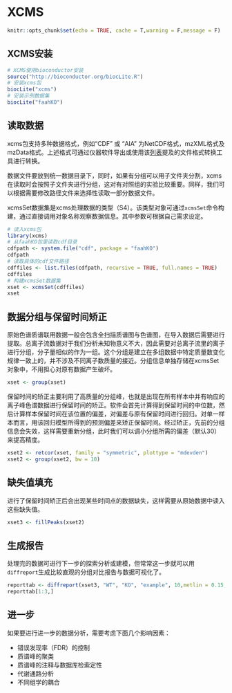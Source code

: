 # XCMS

```r
knitr::opts_chunk$set(echo = TRUE, cache = T,warning = F,message = F)
```

## XCMS安装

```r
# XCMS使用bioconductor安装
source("http://bioconductor.org/biocLite.R")
# 安装xcms包
biocLite("xcms")
# 安装示例数据集
biocLite("faahKO")
```

## 读取数据

xcms包支持多种数据格式，例如“CDF” 或 “AIA” 为NetCDF格式，mzXML格式及mzData格式。上述格式可通过仪器软件导出或使用该[列表](https://en.wikipedia.org/wiki/Mass_spectrometry_data_format)提及的文件格式转换工具进行转换。

数据文件要放到统一数据目录下，同时，如果有分组可以用子文件夹分割，xcms在读取时会按照子文件夹进行分组，这对有对照组的实验比较重要。同样，我们可以根据需要修改路径文件来选择性读取一部分数据文件。

xcmsSet数据集是xcms处理数据的类型（S4）。该类型对象可通过`xcmsSet`命令构建，通过直接调用对象名称观察数据信息。其中参数可根据自己需求设定。

```r
# 读入xcms包
library(xcms)
# 从faahKO包里读取cdf目录
cdfpath <- system.file("cdf", package = "faahKO")
cdfpath
# 读取具体的cdf文件路径
cdffiles <- list.files(cdfpath, recursive = TRUE, full.names = TRUE)
cdffiles
# 构建xcmsSet数据集
xset <- xcmsSet(cdffiles) 
xset
```

## 数据分组与保留时间矫正

原始色谱质谱联用数据一般会包含全扫描质谱图与色谱图，在导入数据后需要进行提取。总离子流数据对于我们分析未知物意义不大，因此需要对总离子流里的离子进行分组，分子量相似的作为一组。这个分组是建立在多组数据中特定质量数变化规律一致上的，并不涉及不同离子数质量的接近。分组信息单独存储在xcmsSet对象中，不用担心对原有数据产生破坏。

```r
xset <- group(xset)
```

保留时间的矫正主要利用了高质量的分组峰，也就是出现在所有样本中并有响应的离子峰色谱数据进行保留时间的矫正。软件会首先计算得到保留时间的中位数，然后计算样本保留时间在该位置的偏差，对偏差与原有保留时间进行回归。对单一样本而言，用该回归模型所得到的预测偏差来矫正保留时间。经过矫正，先前的分组信息会失效，这样需要重新分组，此时我们可以调小分组所需的偏差（默认30）来提高精度。

```r
xset2 <- retcor(xset, family = "symmetric", plottype = "mdevden")
xset2 <- group(xset2, bw = 10)
```

## 缺失值填充

进行了保留时间矫正后会出现某些时间点的数据缺失，这样需要从原始数据中读入这些缺失值。

```r
xset3 <- fillPeaks(xset2) 
```

## 生成报告

处理完的数据可进行下一步的探索分析或建模，但常常这一步就可以用`diffreport`生成比较直观的分组对比报告与数据可视化了。

```r
reporttab <- diffreport(xset3, "WT", "KO", "example", 10,metlin = 0.15, h=480, w=640)
reporttab[1:3,]
```

## 进一步

如果要进行进一步的数据分析，需要考虑下面几个影响因素：

- 错误发现率（FDR）的控制
- 质谱峰的聚类
- 质谱峰的注释与数据库检索定性
- 代谢通路分析
- 不同组学的耦合
